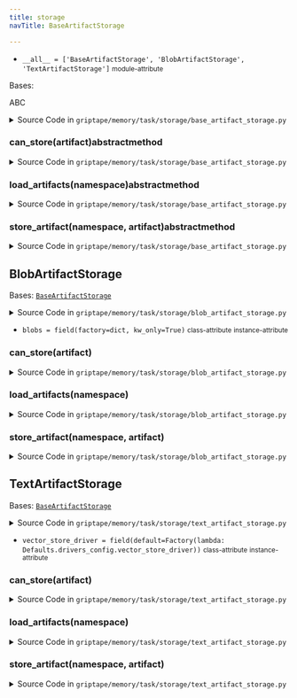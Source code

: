 ```yaml
---
title: storage
navTitle: BaseArtifactStorage

---
```


-   `__all__ = ['BaseArtifactStorage', 'BlobArtifactStorage', 'TextArtifactStorage']` <small>module-attribute</small>  <span id="griptape.memory.task.storage.__all__"></span> 

<span id="griptape.memory.task.storage.BaseArtifactStorage"></span>

Bases:

<span title="abc.ABC">ABC</span>

<details><summary>Source Code in <code>griptape&#47;memory&#47;task&#47;storage&#47;base_artifact_storage.py</code></summary>

```python
@define
class BaseArtifactStorage(ABC):
    @abstractmethod
    def store_artifact(self, namespace: str, artifact: BaseArtifact) -> None: ...

    @abstractmethod
    def load_artifacts(self, namespace: str) -> ListArtifact: ...

    @abstractmethod
    def can_store(self, artifact: BaseArtifact) -> bool: ...
```

</details>

<span id="griptape.memory.task.storage.BaseArtifactStorage.can_store"></span>

### can_store(artifact)abstractmethod

<details><summary>Source Code in <code>griptape&#47;memory&#47;task&#47;storage&#47;base_artifact_storage.py</code></summary>

```python
@abstractmethod
def can_store(self, artifact: BaseArtifact) -> bool: ...
```

</details>

<span id="griptape.memory.task.storage.BaseArtifactStorage.load_artifacts"></span>

### load_artifacts(namespace)abstractmethod

<details><summary>Source Code in <code>griptape&#47;memory&#47;task&#47;storage&#47;base_artifact_storage.py</code></summary>

```python
@abstractmethod
def load_artifacts(self, namespace: str) -> ListArtifact: ...
```

</details>

<span id="griptape.memory.task.storage.BaseArtifactStorage.store_artifact"></span>

### store_artifact(namespace, artifact)abstractmethod

<details><summary>Source Code in <code>griptape&#47;memory&#47;task&#47;storage&#47;base_artifact_storage.py</code></summary>

```python
@abstractmethod
def store_artifact(self, namespace: str, artifact: BaseArtifact) -> None: ...
```

</details>

<span id="griptape.memory.task.storage.BlobArtifactStorage"></span>

## BlobArtifactStorage

Bases:
 [`BaseArtifactStorage`](./#griptape.memory.task.storage.BaseArtifactStorage "BaseArtifactStorage (griptape.memory.task.storage.BaseArtifactStorage)")

<details><summary>Source Code in <code>griptape&#47;memory&#47;task&#47;storage&#47;blob_artifact_storage.py</code></summary>

```python
@define
class BlobArtifactStorage(BaseArtifactStorage):
    blobs: dict[str, list[BlobArtifact]] = field(factory=dict, kw_only=True)

    def can_store(self, artifact: BaseArtifact) -> bool:
        return isinstance(artifact, BlobArtifact)

    def store_artifact(self, namespace: str, artifact: BaseArtifact) -> None:
        if isinstance(artifact, BlobArtifact):
            if namespace not in self.blobs:
                self.blobs[namespace] = []

            self.blobs[namespace].append(artifact)
        else:
            raise ValueError("Artifact must be of instance BlobArtifact")

    def load_artifacts(self, namespace: str) -> ListArtifact:
        return ListArtifact(next((blobs for key, blobs in self.blobs.items() if key == namespace), []))
```

</details>

-   `blobs = field(factory=dict, kw_only=True)` <small>class-attribute</small> <small>instance-attribute</small>  <span id="griptape.memory.task.storage.BlobArtifactStorage.blobs"></span> 

<span id="griptape.memory.task.storage.BlobArtifactStorage.can_store"></span>

### can_store(artifact)

<details><summary>Source Code in <code>griptape&#47;memory&#47;task&#47;storage&#47;blob_artifact_storage.py</code></summary>

```python
def can_store(self, artifact: BaseArtifact) -> bool:
    return isinstance(artifact, BlobArtifact)
```

</details>

<span id="griptape.memory.task.storage.BlobArtifactStorage.load_artifacts"></span>

### load_artifacts(namespace)

<details><summary>Source Code in <code>griptape&#47;memory&#47;task&#47;storage&#47;blob_artifact_storage.py</code></summary>

```python
def load_artifacts(self, namespace: str) -> ListArtifact:
    return ListArtifact(next((blobs for key, blobs in self.blobs.items() if key == namespace), []))
```

</details>

<span id="griptape.memory.task.storage.BlobArtifactStorage.store_artifact"></span>

### store_artifact(namespace, artifact)

<details><summary>Source Code in <code>griptape&#47;memory&#47;task&#47;storage&#47;blob_artifact_storage.py</code></summary>

```python
def store_artifact(self, namespace: str, artifact: BaseArtifact) -> None:
    if isinstance(artifact, BlobArtifact):
        if namespace not in self.blobs:
            self.blobs[namespace] = []

        self.blobs[namespace].append(artifact)
    else:
        raise ValueError("Artifact must be of instance BlobArtifact")
```

</details>

<span id="griptape.memory.task.storage.TextArtifactStorage"></span>

## TextArtifactStorage

Bases:
 [`BaseArtifactStorage`](./#griptape.memory.task.storage.BaseArtifactStorage "BaseArtifactStorage (griptape.memory.task.storage.BaseArtifactStorage)")

<details><summary>Source Code in <code>griptape&#47;memory&#47;task&#47;storage&#47;text_artifact_storage.py</code></summary>

```python
@define(kw_only=True)
class TextArtifactStorage(BaseArtifactStorage):
    vector_store_driver: BaseVectorStoreDriver = field(
        default=Factory(lambda: Defaults.drivers_config.vector_store_driver)
    )

    def can_store(self, artifact: BaseArtifact) -> bool:
        return isinstance(artifact, TextArtifact)

    def store_artifact(self, namespace: str, artifact: BaseArtifact) -> None:
        if isinstance(artifact, TextArtifact):
            self.vector_store_driver.upsert(artifact, namespace=namespace)
        else:
            raise ValueError("Artifact must be of instance TextArtifact")

    def load_artifacts(self, namespace: str) -> ListArtifact:
        return self.vector_store_driver.load_artifacts(namespace=namespace)
```

</details>

-   `vector_store_driver = field(default=Factory(lambda: Defaults.drivers_config.vector_store_driver))` <small>class-attribute</small> <small>instance-attribute</small>  <span id="griptape.memory.task.storage.TextArtifactStorage.vector_store_driver"></span> 

<span id="griptape.memory.task.storage.TextArtifactStorage.can_store"></span>

### can_store(artifact)

<details><summary>Source Code in <code>griptape&#47;memory&#47;task&#47;storage&#47;text_artifact_storage.py</code></summary>

```python
def can_store(self, artifact: BaseArtifact) -> bool:
    return isinstance(artifact, TextArtifact)
```

</details>

<span id="griptape.memory.task.storage.TextArtifactStorage.load_artifacts"></span>

### load_artifacts(namespace)

<details><summary>Source Code in <code>griptape&#47;memory&#47;task&#47;storage&#47;text_artifact_storage.py</code></summary>

```python
def load_artifacts(self, namespace: str) -> ListArtifact:
    return self.vector_store_driver.load_artifacts(namespace=namespace)
```

</details>

<span id="griptape.memory.task.storage.TextArtifactStorage.store_artifact"></span>

### store_artifact(namespace, artifact)

<details><summary>Source Code in <code>griptape&#47;memory&#47;task&#47;storage&#47;text_artifact_storage.py</code></summary>

```python
def store_artifact(self, namespace: str, artifact: BaseArtifact) -> None:
    if isinstance(artifact, TextArtifact):
        self.vector_store_driver.upsert(artifact, namespace=namespace)
    else:
        raise ValueError("Artifact must be of instance TextArtifact")
```

</details>
